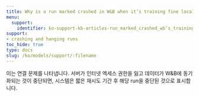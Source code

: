 ```yaml
---
title: Why is a run marked crashed in W&B when it’s training fine locally?
menu:
  support:
    identifier: ko-support-kb-articles-run_marked_crashed_wb’s_training_fine_locally
support:
- crashing and hanging runs
toc_hide: true
type: docs
slug: /ko/models/support/:filename
---
```


이는 연결 문제를 나타냅니다. 서버가 인터넷 엑세스 권한을 잃고 데이터가 W&B에 동기화되는 것이 중단되면, 시스템은 짧은 재시도 기간 후 해당 run을 중단된 것으로 표시합니다.
